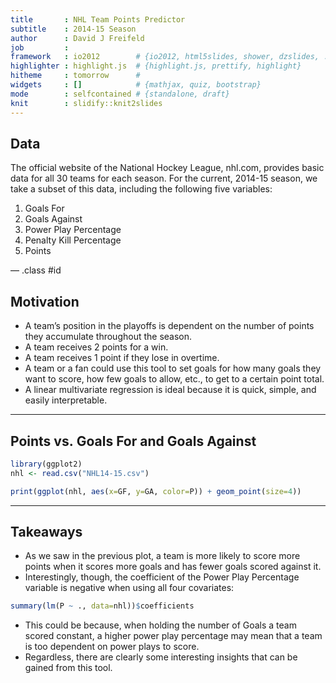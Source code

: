 ```yaml
---
title       : NHL Team Points Predictor
subtitle    : 2014-15 Season
author      : David J Freifeld
job         : 
framework   : io2012        # {io2012, html5slides, shower, dzslides, ...}
highlighter : highlight.js  # {highlight.js, prettify, highlight}
hitheme     : tomorrow      # 
widgets     : []            # {mathjax, quiz, bootstrap}
mode        : selfcontained # {standalone, draft}
knit        : slidify::knit2slides
---
```


## Data

The official website of the National Hockey League, nhl.com, provides basic data for all 30 teams for each season. For the current, 2014-15 season, we take a subset of this data, including the following five variables:

1. Goals For
2. Goals Against
3. Power Play Percentage
4. Penalty Kill Percentage
5. Points

--- .class #id 

## Motivation

- A team's position in the playoffs is dependent on the number of points they accumulate throughout the season. 
- A team receives 2 points for a win.
- A team receives 1 point if they lose in overtime. 
- A team or a fan could use this tool to set goals for how many goals they want to score, how few goals to allow, etc., to get to a certain point total.
- A linear multivariate regression is ideal because it is quick, simple, and easily interpretable.

---

## Points vs. Goals For and Goals Against

```r
library(ggplot2)
nhl <- read.csv("NHL14-15.csv")
```
```r
print(ggplot(nhl, aes(x=GF, y=GA, color=P)) + geom_point(size=4))
```

---

## Takeaways

- As we saw in the previous plot, a team is more likely to score more points when it scores more goals and has fewer goals scored against it.
- Interestingly, though, the coefficient of the Power Play Percentage variable is negative when using all four covariates:

```r
summary(lm(P ~ ., data=nhl))$coefficients
```

- This could be because, when holding the number of Goals a team scored constant, a higher power play percentage may mean that a team is too dependent on power plays to score. 
- Regardless, there are clearly some interesting insights that can be gained from this tool.


